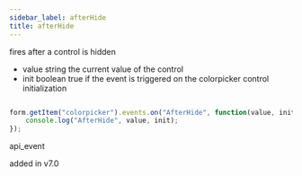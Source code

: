 ```yaml
---
sidebar_label: afterHide
title: afterHide
---
```



          


<Short>
 fires after a control is hidden
 


</Short>



- value     string     the current value of the control
- init      boolean     true if the event is triggered on the colorpicker control initialization


~~~js

form.getItem("colorpicker").events.on("AfterHide", function(value, init) {
    console.log("AfterHide", value, init);
});


~~~
 api_event

<Descr>



</Descr>


 added in v7.0
